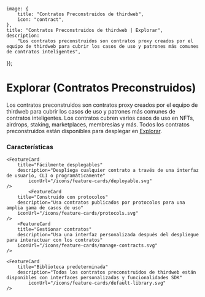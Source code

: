 
	image: {
		title: "Contratos Preconstruidos de thirdweb",
		icon: "contract",
	},
	title: "Contratos Preconstruidos de thirdweb | Explorar",
	description:
		"Los contratos preconstruidos son contratos proxy creados por el equipo de thirdweb para cubrir los casos de uso y patrones más comunes de contratos inteligentes",
});

# Explorar (Contratos Preconstruidos)

Los contratos preconstruidos son contratos proxy creados por el equipo de thirdweb para cubrir los casos de uso y patrones más comunes de contratos inteligentes. Los contratos cubren varios casos de uso en NFTs, airdrops, staking, marketplaces, membresías y más. Todos los contratos preconstruidos están disponibles para desplegar en [Explorar](https://thirdweb.com/explore).

### Características

<div
	className="my-4 grid gap-2 md:grid-cols-2 lg:grid-cols-2 "
>
	<FeatureCard
		title="Mayor seguridad"
		description="Contratos auditados con programas de recompensas por errores en curso"
		iconUrl="/icons/feature-cards/verified.svg"
	/>
	    <FeatureCard
    	title="Mantén la propiedad"
    	description="Todos los contratos son completamente propiedad del desplegador del contrato (tú)"
			iconUrl="/icons/feature-cards/ownership.svg"
    />

    <FeatureCard
    	title="Fácilmente desplegables"
    	description="Despliega cualquier contrato a través de una interfaz de usuario, CLI o programáticamente"
			iconUrl="/icons/feature-cards/deployable.svg"
    />
			<FeatureCard
		title="Construido con protocolos"
		description="Usa contratos publicados por protocolos para una amplia gama de casos de uso"
		iconUrl="/icons/feature-cards/protocols.svg"
	/>
		<FeatureCard
		title="Gestionar contratos"
		description="Usa una interfaz personalizada después del despliegue para interactuar con los contratos"
		iconUrl="/icons/feature-cards/manage-contracts.svg"
	/>

    <FeatureCard
    	title="Biblioteca predeterminada"
    	description="Todos los contratos preconstruidos de thirdweb están disponibles con interfaces personalizadas y funcionalidades SDK"
			iconUrl="/icons/feature-cards/default-library.svg"
    />


</div>
